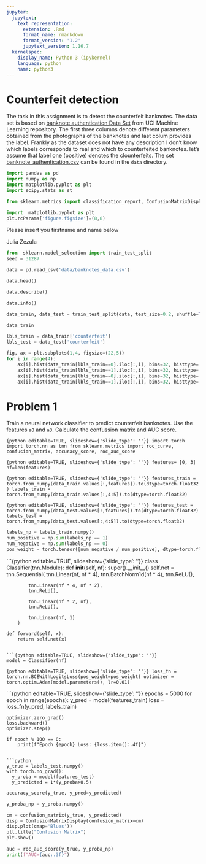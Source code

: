 ```yaml
---
jupyter:
  jupytext:
    text_representation:
      extension: .Rmd
      format_name: rmarkdown
      format_version: '1.2'
      jupytext_version: 1.16.7
  kernelspec:
    display_name: Python 3 (ipykernel)
    language: python
    name: python3
---
```


<!-- #region editable=true slideshow={"slide_type": ""} -->
# Counterfeit detection
<!-- #endregion -->

The task in this assignment is to detect the  counterfeit banknotes. The data set is based on [banknote authentication Data Set ](https://archive.ics.uci.edu/ml/datasets/banknote+authentication#) from UCI Machine Learning repository. The first three columns denote different parameters obtained from the photographs of the banknotes and last colum provides the label. Frankly as the dataset does not have any description I don't know  which labels corresponds to real and which to counterfeited banknotes. let's assume that label one (positive) denotes the clounterfeits. The set  [banknote_authentication.csv](./data/banknote_authentication.csv) can be found in the `data`  directory.

```python
import pandas as pd
import numpy as np
import matplotlib.pyplot as plt
import scipy.stats as st
```

```python
from sklearn.metrics import classification_report, ConfusionMatrixDisplay
```

```python
import  matplotlib.pyplot as plt
plt.rcParams['figure.figsize']=(8,8)
```

Please insert you  firstname  and name below


Julia Zezula

```python
from  sklearn.model_selection import train_test_split
seed = 31287
```

```python
data = pd.read_csv('data/banknotes_data.csv')
```

```python
data.head()
```

```python
data.describe()
```

```python
data.info()
```

```python
data_train, data_test = train_test_split(data, test_size=0.2, shuffle=True, stratify=data.loc[:,'counterfeit'], random_state=seed)
```

```python
data_train
```

```python
lbls_train = data_train['counterfeit']
lbls_test = data_test['counterfeit']
```

```python
fig, ax = plt.subplots(1,4, figsize=(22,5))
for i in range(4):
    ax[i].hist(data_train[lbls_train==0].iloc[:,i], bins=32, histtype='step', color='blue')
    ax[i].hist(data_train[lbls_train==1].iloc[:,i], bins=32, histtype='step', color='red')
    ax[i].hist(data_train[lbls_train==0].iloc[:,i], bins=32, histtype='bar', color='lightblue', alpha=0.25)
    ax[i].hist(data_train[lbls_train==1].iloc[:,i], bins=32, histtype='bar', color='orange', alpha =0.25)
```

<!-- #region editable=true slideshow={"slide_type": ""} -->
# Problem 1
<!-- #endregion -->

<!-- #region editable=true slideshow={"slide_type": ""} -->
Train a neural network classifier to predict counterfeit banknotes. Use the features `a0` and `a3`. Calculate the confussion matrix  and AUC score. 
<!-- #endregion -->

```{python editable=TRUE, slideshow={'slide_type': ''}}
import torch
import torch.nn as tnn
from sklearn.metrics import roc_curve, confusion_matrix, accuracy_score, roc_auc_score
```

```{python editable=TRUE, slideshow={'slide_type': ''}}
features= [0, 3]
nf=len(features)
```

```{python editable=TRUE, slideshow={'slide_type': ''}}
features_train = torch.from_numpy(data_train.values[:,features]).to(dtype=torch.float32)
labels_train = torch.from_numpy(data_train.values[:,4:5]).to(dtype=torch.float32)
```

```{python editable=TRUE, slideshow={'slide_type': ''}}
features_test = torch.from_numpy(data_test.values[:,features]).to(dtype=torch.float32)
labels_test = torch.from_numpy(data_test.values[:,4:5]).to(dtype=torch.float32)
```

```python
labels_np = labels_train.numpy()
num_positive = np.sum(labels_np == 1)
num_negative = np.sum(labels_np == 0)
pos_weight = torch.tensor([num_negative / num_positive], dtype=torch.float32)
```

```{python editable=TRUE, slideshow={'slide_type': ''}}
class Classifier(tnn.Module):
    def __init__(self, nf):
        super().__init__()
        self.net = tnn.Sequential(
            tnn.Linear(nf, nf * 4),
            tnn.BatchNorm1d(nf * 4),
            tnn.ReLU(),

            tnn.Linear(nf * 4, nf * 2),
            tnn.ReLU(),

            tnn.Linear(nf * 2, nf),
            tnn.ReLU(),

            tnn.Linear(nf, 1)
        )

    def forward(self, x):
        return self.net(x)

```

```{python editable=TRUE, slideshow={'slide_type': ''}}
model = Classifier(nf)
```

```{python editable=TRUE, slideshow={'slide_type': ''}}
loss_fn = torch.nn.BCEWithLogitsLoss(pos_weight=pos_weight)
optimizer = torch.optim.Adam(model.parameters(), lr=0.01)
```

```{python editable=TRUE, slideshow={'slide_type': ''}}
epochs = 5000
for epoch in range(epochs):
    y_pred = model(features_train)
    loss = loss_fn(y_pred, labels_train)

    optimizer.zero_grad()
    loss.backward()
    optimizer.step()

    if epoch % 100 == 0:
        print(f"Epoch {epoch} Loss: {loss.item():.4f}")
```

```python
y_true = labels_test.numpy()
with torch.no_grad():
  y_proba = model(features_test)
  y_predicted = 1*(y_proba>0.5)
```

```python
accuracy_score(y_true, y_pred=y_predicted)
```

```python
y_proba_np = y_proba.numpy()

cm = confusion_matrix(y_true, y_predicted)
disp = ConfusionMatrixDisplay(confusion_matrix=cm)
disp.plot(cmap='Blues'))
plt.title("Confusion Matrix")
plt.show()
```

```python
auc = roc_auc_score(y_true, y_proba_np)
print(f"AUC={auc:.3f}")
```

```python

```
